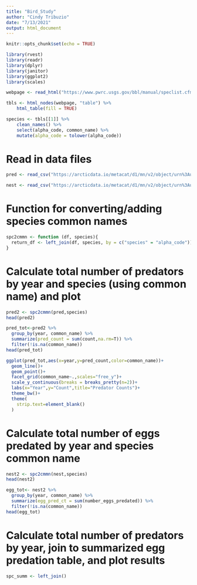```yaml
---
title: "Bird_Study"
author: "Cindy Tribuzio"
date: "7/13/2021"
output: html_document
---
```


```r
knitr::opts_chunk$set(echo = TRUE)
```
```r
library(rvest)
library(readr)
library(dplyr)
library(janitor)
library(ggplot2)
library(scales)
```
```r
webpage <- read_html("https://www.pwrc.usgs.gov/bbl/manual/speclist.cfm")

tbls <- html_nodes(webpage, "table") %>% 
    html_table(fill = TRUE)

species <- tbls[[1]] %>% 
    clean_names() %>% 
    select(alpha_code, common_name) %>% 
    mutate(alpha_code = tolower(alpha_code))
```

# Read in data files
```r
pred <- read_csv("https://arcticdata.io/metacat/d1/mn/v2/object/urn%3Auuid%3A9ffec04c-7e2d-41dd-9e88-b6c2e8c4375e")

nest <- read_csv("https://arcticdata.io/metacat/d1/mn/v2/object/urn%3Auuid%3A982bd2fc-4edf-4da7-96ef-0d11b853102d")

```

# Function for converting/adding species common names
```r
spc2cmmn <- function (df, species){
  return_df <- left_join(df, species, by = c("species" = "alpha_code"))
}
```

# Calculate total number of predators by year and species (using common name) and plot
```r
pred2 <- spc2cmmn(pred,species)
head(pred2)

pred_tot<-pred2 %>% 
  group_by(year, common_name) %>% 
  summarize(pred_count = sum(count,na.rm=T)) %>% 
  filter(!is.na(common_name))
head(pred_tot)

ggplot(pred_tot,aes(x=year,y=pred_count,color=common_name))+
  geom_line()+
  geom_point()+
  facet_grid(common_name~.,scales="free_y")+
  scale_y_continuous(breaks = breaks_pretty(n=2))+
  labs(x="Year",y="Count",title="Predator Counts")+
  theme_bw()+
  theme(
    strip.text=element_blank()
  )
```

# Calculate total number of eggs predated by year and species common name
```r
nest2 <- spc2cmmn(nest,species)
head(nest2)

egg_tot<- nest2 %>% 
  group_by(year, common_name) %>% 
  summarize(egg_pred_ct = sum(number_eggs_predated)) %>% 
  filter(!is.na(common_name))
head(egg_tot)
```

# Calculate total number of predators by year, join to summarized egg predation table, and plot results
```r
spc_summ <- left_join()
```


